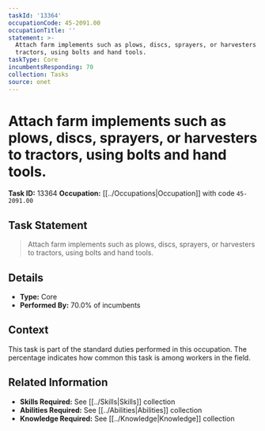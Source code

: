 ```yaml
---
taskId: '13364'
occupationCode: 45-2091.00
occupationTitle: ''
statement: >-
  Attach farm implements such as plows, discs, sprayers, or harvesters to
  tractors, using bolts and hand tools.
taskType: Core
incumbentsResponding: 70
collection: Tasks
source: onet
---
```

# Attach farm implements such as plows, discs, sprayers, or harvesters to tractors, using bolts and hand tools.

**Task ID:** 13364
**Occupation:** [[../Occupations|Occupation]] with code `45-2091.00`

## Task Statement

> Attach farm implements such as plows, discs, sprayers, or harvesters to tractors, using bolts and hand tools.

## Details

- **Type:** Core
- **Performed By:** 70.0% of incumbents

## Context

This task is part of the standard duties performed in this occupation. The percentage indicates how common this task is among workers in the field.

## Related Information

- **Skills Required:** See [[../Skills|Skills]] collection
- **Abilities Required:** See [[../Abilities|Abilities]] collection
- **Knowledge Required:** See [[../Knowledge|Knowledge]] collection
